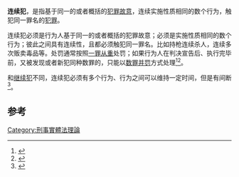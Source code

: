 {{legal}}
{{大陸法系刑法}}

'''连续犯'''，是指基于同一的或者概括的[[犯罪故意|犯罪故意]]，连续实施性质相同的数个行为，触犯同一罪名的[[犯罪|犯罪]]。

连续犯必须是行为人基于同一的或者概括的犯罪故意；必须是实施性质相同的数个行为；彼此之间具有连续性，且都必须触犯同一罪名。比如持枪连续杀人，连续多次贩卖毒品等。处罚通常按照[[一罪从重|一罪从重]]处罚；如果行为人在判决宣告后、执行完毕前，又被发现或者新犯同种数罪的，只能以[[数罪并罚|数罪并罚]]方式处理<ref>{{cite journal|author=庄劲|title=论连续犯概念之废除——兼论同种数罪的并罚模式|journal=《求索》|year=2007年|issue=第1期|url=http://www.cqvip.com/QK/71135X/201107/24022619.html|accessdate=2014-12-14|archive-date=2014-12-14|archive-url=https://web.archive.org/web/20141214113142/http://www.cqvip.com/QK/71135X/201107/24022619.html|dead-url=no}}</ref><ref>{{cite journal|author=杨彩霞|title=论连续犯概念的存废——以法律效果为视角|journal=《中国地质大学学报(社会科学版)》|year=2003年|issue=06期|url=http://www.cnki.com.cn/Article/CJFDTotal-DDXS200306020.htm|accessdate=2014-12-14|archive-date=2014-12-14|archive-url=https://web.archive.org/web/20141214114524/http://www.cnki.com.cn/Article/CJFDTotal-DDXS200306020.htm|dead-url=no}}</ref>。

和[[继续犯|继续犯]]不同，连续犯必须有多个行为、行为之间可以维持一定时间，但是有间断<ref>{{cite journal|author=方媛|title=有关继续犯几个有争议问题的研究|journal=《美中法律评论》|year=2007年|issue=第3期|url=http://www.cqvip.com/QK/88588X/200703/24439670.html|accessdate=2014-12-14|archive-date=2014-12-14|archive-url=https://web.archive.org/web/20141214114347/http://www.cqvip.com/QK/88588X/200703/24439670.html|dead-url=no}}</ref>。

==参考==
{{reflist}}
{{crime-stub}}

[[Category:刑事實體法理論|Category:刑事實體法理論]]